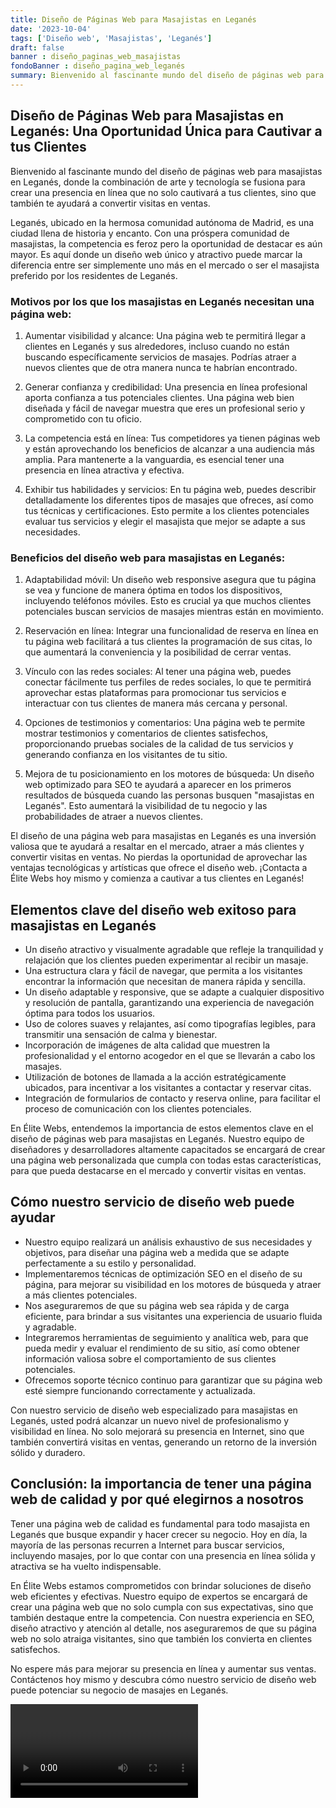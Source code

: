 ```yaml
---
title: Diseño de Páginas Web para Masajistas en Leganés
date: '2023-10-04'
tags: ['Diseño web', 'Masajistas', 'Leganés']
draft: false
banner : diseño_paginas_web_masajistas
fondoBanner : diseño_pagina_web_leganés
summary: Bienvenido al fascinante mundo del diseño de páginas web para masajistas en Leganés, donde la combinación de arte y tecnología se fusiona para crear una presencia en línea que no solo cautivará a tus clientes, sino que también te ayudará a convertir visitas en ventas.
---
```


## Diseño de Páginas Web para Masajistas en Leganés: Una Oportunidad Única para Cautivar a tus Clientes

Bienvenido al fascinante mundo del diseño de páginas web para masajistas en Leganés, donde la combinación de arte y tecnología se fusiona para crear una presencia en línea que no solo cautivará a tus clientes, sino que también te ayudará a convertir visitas en ventas.

Leganés, ubicado en la hermosa comunidad autónoma de Madrid, es una ciudad llena de historia y encanto. Con una próspera comunidad de masajistas, la competencia es feroz pero la oportunidad de destacar es aún mayor. Es aquí donde un diseño web único y atractivo puede marcar la diferencia entre ser simplemente uno más en el mercado o ser el masajista preferido por los residentes de Leganés.

### Motivos por los que los masajistas en Leganés necesitan una página web:

1. Aumentar visibilidad y alcance: Una página web te permitirá llegar a clientes en Leganés y sus alrededores, incluso cuando no están buscando específicamente servicios de masajes. Podrías atraer a nuevos clientes que de otra manera nunca te habrían encontrado.

2. Generar confianza y credibilidad: Una presencia en línea profesional aporta confianza a tus potenciales clientes. Una página web bien diseñada y fácil de navegar muestra que eres un profesional serio y comprometido con tu oficio.

3. La competencia está en línea: Tus competidores ya tienen páginas web y están aprovechando los beneficios de alcanzar a una audiencia más amplia. Para mantenerte a la vanguardia, es esencial tener una presencia en línea atractiva y efectiva.

4. Exhibir tus habilidades y servicios: En tu página web, puedes describir detalladamente los diferentes tipos de masajes que ofreces, así como tus técnicas y certificaciones. Esto permite a los clientes potenciales evaluar tus servicios y elegir el masajista que mejor se adapte a sus necesidades.

### Beneficios del diseño web para masajistas en Leganés:

1. Adaptabilidad móvil: Un diseño web responsive asegura que tu página se vea y funcione de manera óptima en todos los dispositivos, incluyendo teléfonos móviles. Esto es crucial ya que muchos clientes potenciales buscan servicios de masajes mientras están en movimiento.

2. Reservación en línea: Integrar una funcionalidad de reserva en línea en tu página web facilitará a tus clientes la programación de sus citas, lo que aumentará la conveniencia y la posibilidad de cerrar ventas.

3. Vínculo con las redes sociales: Al tener una página web, puedes conectar fácilmente tus perfiles de redes sociales, lo que te permitirá aprovechar estas plataformas para promocionar tus servicios e interactuar con tus clientes de manera más cercana y personal.

4. Opciones de testimonios y comentarios: Una página web te permite mostrar testimonios y comentarios de clientes satisfechos, proporcionando pruebas sociales de la calidad de tus servicios y generando confianza en los visitantes de tu sitio.

5. Mejora de tu posicionamiento en los motores de búsqueda: Un diseño web optimizado para SEO te ayudará a aparecer en los primeros resultados de búsqueda cuando las personas busquen "masajistas en Leganés". Esto aumentará la visibilidad de tu negocio y las probabilidades de atraer a nuevos clientes.

El diseño de una página web para masajistas en Leganés es una inversión valiosa que te ayudará a resaltar en el mercado, atraer a más clientes y convertir visitas en ventas. No pierdas la oportunidad de aprovechar las ventajas tecnológicas y artísticas que ofrece el diseño web. ¡Contacta a Élite Webs hoy mismo y comienza a cautivar a tus clientes en Leganés!

<GifSeo />

<Cta />

## Elementos clave del diseño web exitoso para masajistas en Leganés
- Un diseño atractivo y visualmente agradable que refleje la tranquilidad y relajación que los clientes pueden experimentar al recibir un masaje.
- Una estructura clara y fácil de navegar, que permita a los visitantes encontrar la información que necesitan de manera rápida y sencilla.
- Un diseño adaptable y responsive, que se adapte a cualquier dispositivo y resolución de pantalla, garantizando una experiencia de navegación óptima para todos los usuarios.
- Uso de colores suaves y relajantes, así como tipografías legibles, para transmitir una sensación de calma y bienestar.
- Incorporación de imágenes de alta calidad que muestren la profesionalidad y el entorno acogedor en el que se llevarán a cabo los masajes.
- Utilización de botones de llamada a la acción estratégicamente ubicados, para incentivar a los visitantes a contactar y reservar citas.
- Integración de formularios de contacto y reserva online, para facilitar el proceso de comunicación con los clientes potenciales.

En Élite Webs, entendemos la importancia de estos elementos clave en el diseño de páginas web para masajistas en Leganés. Nuestro equipo de diseñadores y desarrolladores altamente capacitados se encargará de crear una página web personalizada que cumpla con todas estas características, para que pueda destacarse en el mercado y convertir visitas en ventas.

## Cómo nuestro servicio de diseño web puede ayudar
- Nuestro equipo realizará un análisis exhaustivo de sus necesidades y objetivos, para diseñar una página web a medida que se adapte perfectamente a su estilo y personalidad.
- Implementaremos técnicas de optimización SEO en el diseño de su página, para mejorar su visibilidad en los motores de búsqueda y atraer a más clientes potenciales.
- Nos aseguraremos de que su página web sea rápida y de carga eficiente, para brindar a sus visitantes una experiencia de usuario fluida y agradable.
- Integraremos herramientas de seguimiento y analítica web, para que pueda medir y evaluar el rendimiento de su sitio, así como obtener información valiosa sobre el comportamiento de sus clientes potenciales.
- Ofrecemos soporte técnico continuo para garantizar que su página web esté siempre funcionando correctamente y actualizada.

Con nuestro servicio de diseño web especializado para masajistas en Leganés, usted podrá alcanzar un nuevo nivel de profesionalismo y visibilidad en línea. No solo mejorará su presencia en Internet, sino que también convertirá visitas en ventas, generando un retorno de la inversión sólido y duradero.

## Conclusión: la importancia de tener una página web de calidad y por qué elegirnos a nosotros
Tener una página web de calidad es fundamental para todo masajista en Leganés que busque expandir y hacer crecer su negocio. Hoy en día, la mayoría de las personas recurren a Internet para buscar servicios, incluyendo masajes, por lo que contar con una presencia en línea sólida y atractiva se ha vuelto indispensable.

En Élite Webs estamos comprometidos con brindar soluciones de diseño web eficientes y efectivas. Nuestro equipo de expertos se encargará de crear una página web que no solo cumpla con sus expectativas, sino que también destaque entre la competencia. Con nuestra experiencia en SEO, diseño atractivo y atención al detalle, nos aseguraremos de que su página web no solo atraiga visitantes, sino que también los convierta en clientes satisfechos.

No espere más para mejorar su presencia en línea y aumentar sus ventas. Contáctenos hoy mismo y descubra cómo nuestro servicio de diseño web puede potenciar su negocio de masajes en Leganés.

<Video />

<CtaBot job='Masajistas' city='Leganés'/>

<Gmaps query='Leganés+españa+maps' />